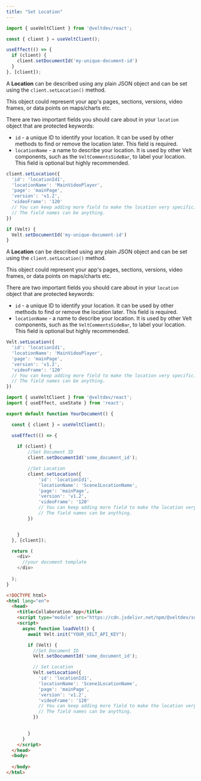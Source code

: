 ```yaml
---
title: "Set Location"
---
```


<Tabs>

<Tab title="React / Next.js">

<Steps>
<Step title="Import the Velt Client">

```jsx
import { useVeltClient } from '@veltdev/react';
```

```jsx
const { client } = useVeltClient();
```


</Step>

<Step title="Set the document ID">

```js
useEffect(() => {
  if (client) {
    client.setDocumentId('my-unique-document-id')
  }
}, [client]);
```


</Step>


<Step title="Set the Location">

A **Location** can be described using any plain JSON object and can be set using the `client.setLocation()` method.

This object could represent your app's pages, sections, versions, video frames, or data points on maps/charts etc. 

There are two important fields you should care about in your `location` object that are protected keywords: 
- `id` - a unique ID to identify your location. It can be used by other methods to find or remove the location later. This field is required.
- `locationName` - a name to describe your location. It is used by other Velt components, such as the `VeltCommentsSideBar`, to label your location. This field is optional but highly recommended.


```jsx
client.setLocation({
  'id': 'locationId1',
  'locationName': 'MainVideoPlayer',
  'page': 'mainPage',
  'version': 'v1.2',
  'videoFrame': '120'
  // You can keep adding more field to make the location very specific.
  // The field names can be anything.
})
```


</Step>


</Steps>

</Tab>

<Tab title="HTML">


<Steps>


<Step title="Set the document ID">

```js
if (Velt) {
  Velt.setDocumentId('my-unique-document-id')
}
```


</Step>


<Step title="Set the Location">

A **Location** can be described using any plain JSON object and can be set using the `client.setLocation()` method.

This object could represent your app's pages, sections, versions, video frames, or data points on maps/charts etc. 

There are two important fields you should care about in your `location` object that are protected keywords: 
- `id` - a unique ID to identify your location. It can be used by other methods to find or remove the location later. This field is required.
- `locationName` - a name to describe your location. It is used by other Velt components, such as the `VeltCommentsSideBar`, to label your location. This field is optional but highly recommended.


```jsx
Velt.setLocation({
  'id': 'locationId1',
  'locationName': 'MainVideoPlayer',
  'page': 'mainPage',
  'version': 'v1.2',
  'videoFrame': '120'
  // You can keep adding more field to make the location very specific.
  // The field names can be anything.
})
```


</Step>


</Steps>

</Tab>

</Tabs>


<RequestExample>

```js React / Next.js
import { useVeltClient } from '@veltdev/react';
import { useEffect, useState } from 'react';

export default function YourDocument() {

  const { client } = useVeltClient();

  useEffect(() => {
    
    if (client) {
        //Set Document ID
        client.setDocumentId('some_document_id');

        //Set Location
        client.setLocation({
            'id': 'locationId1',
            'locationName': 'Scene1LocationName',
            'page': 'mainPage',
            'version': 'v1.2',
            'videoFrame': '120'
            // You can keep adding more field to make the location very specific.
            // The field names can be anything.
        })


    }
  }, [client]);

  return (
    <div>
      //your document template
    </div>
    
  );
}
```



```html HTML
<!DOCTYPE html>
<html lang="en">
  <head>
    <title>Collaboration App</title>
    <script type="module" src="https://cdn.jsdelivr.net/npm/@veltdev/sdk@1.0.11/velt.js" onload="loadVelt()"></script>
    <script>
      async function loadVelt() {
        await Velt.init("YOUR_VELT_API_KEY");

        if (Velt) {
          //Set Document ID
          Velt.setDocumentId('some_document_id'); 

          // Set Location
          Velt.setLocation({ 
            'id': 'locationId1',
            'locationName': 'Scene1LocationName',
            'page': 'mainPage',
            'version': 'v1.2',
            'videoFrame': '120'
            // You can keep adding more field to make the location very specific.
            // The field names can be anything.
          })

       
        }
      }
    </script>
  </head>
  <body>
    
  </body>
</html>
```

</RequestExample>





